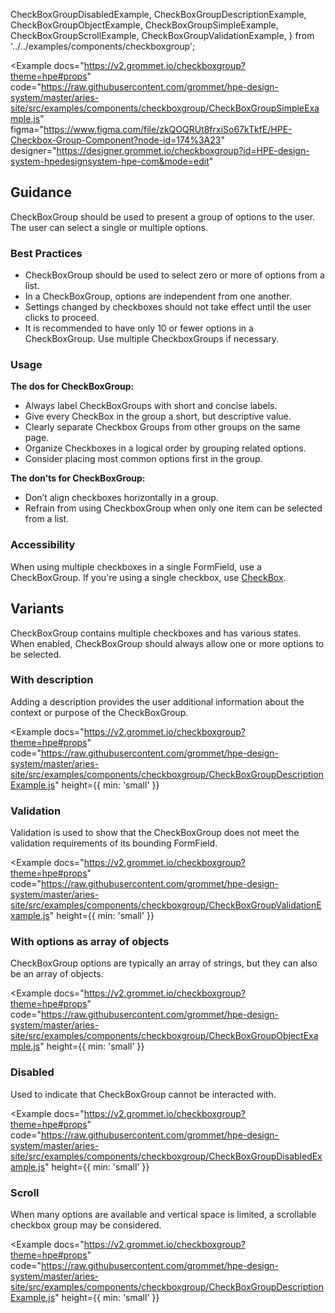   CheckBoxGroupDisabledExample,
  CheckBoxGroupDescriptionExample,
  CheckBoxGroupObjectExample,
  CheckBoxGroupSimpleExample,
  CheckBoxGroupScrollExample,
  CheckBoxGroupValidationExample,
} from '../../examples/components/checkboxgroup';

<Example
  docs="https://v2.grommet.io/checkboxgroup?theme=hpe#props"
  code="https://raw.githubusercontent.com/grommet/hpe-design-system/master/aries-site/src/examples/components/checkboxgroup/CheckBoxGroupSimpleExample.js"
  figma="https://www.figma.com/file/zkQOQRUt8frxiSo67kTkfE/HPE-Checkbox-Group-Component?node-id=174%3A23"
  designer="https://designer.grommet.io/checkboxgroup?id=HPE-design-system-hpedesignsystem-hpe-com&mode=edit"
>
  <CheckBoxGroupSimpleExample />
</Example>

## Guidance

CheckBoxGroup should be used to present a group of options to the user. The user can select a single or multiple options.

### Best Practices

- CheckBoxGroup should be used to select zero or more of options from a list.
- In a CheckBoxGroup, options are independent from one another.
- Settings changed by checkboxes should not take effect until the user clicks to proceed.
- It is recommended to have only 10 or fewer options in a CheckBoxGroup. Use multiple CheckboxGroups if necessary.

### Usage

**The dos for CheckBoxGroup:**

- Always label CheckBoxGroups with short and concise labels.
- Give every CheckBox in the group a short, but descriptive value.
- Clearly separate Checkbox Groups from other groups on the same page.
- Organize Checkboxes in a logical order by grouping related options.
- Consider placing most common options first in the group.

**The don'ts for CheckBoxGroup:**

- Don’t align checkboxes horizontally in a group.
- Refrain from using CheckboxGroup when only one item can be selected from a list.

### Accessibility

When using multiple checkboxes in a single FormField, use a CheckBoxGroup. If you're using a single checkbox, use [CheckBox](/components/checkbox).

## Variants

CheckBoxGroup contains multiple checkboxes and has various states. When enabled, CheckBoxGroup should always allow one or more options to be selected.

### With description

Adding a description provides the user additional information about the context or purpose of the CheckBoxGroup.

<Example
  docs="https://v2.grommet.io/checkboxgroup?theme=hpe#props"
  code="https://raw.githubusercontent.com/grommet/hpe-design-system/master/aries-site/src/examples/components/checkboxgroup/CheckBoxGroupDescriptionExample.js"
  height={{ min: 'small' }}
>
  <CheckBoxGroupDescriptionExample />
</Example>

### Validation

Validation is used to show that the CheckBoxGroup does not meet the validation requirements of its bounding FormField.

<Example
  docs="https://v2.grommet.io/checkboxgroup?theme=hpe#props"
  code="https://raw.githubusercontent.com/grommet/hpe-design-system/master/aries-site/src/examples/components/checkboxgroup/CheckBoxGroupValidationExample.js"
  height={{ min: 'small' }}
>
  <CheckBoxGroupValidationExample />
</Example>

### With options as array of objects

CheckBoxGroup options are typically an array of strings, but they can also be an array of objects.

<Example
  docs="https://v2.grommet.io/checkboxgroup?theme=hpe#props"
  code="https://raw.githubusercontent.com/grommet/hpe-design-system/master/aries-site/src/examples/components/checkboxgroup/CheckBoxGroupObjectExample.js"
  height={{ min: 'small' }}
>
  <CheckBoxGroupObjectExample />
</Example>

### Disabled

Used to indicate that CheckBoxGroup cannot be interacted with.

<Example
  docs="https://v2.grommet.io/checkboxgroup?theme=hpe#props"
  code="https://raw.githubusercontent.com/grommet/hpe-design-system/master/aries-site/src/examples/components/checkboxgroup/CheckBoxGroupDisabledExample.js"
  height={{ min: 'small' }}
>
  <CheckBoxGroupDisabledExample />
</Example>

### Scroll

When many options are available and vertical space is limited, a scrollable checkbox group may be considered.

<Example
  docs="https://v2.grommet.io/checkboxgroup?theme=hpe#props"
  code="https://raw.githubusercontent.com/grommet/hpe-design-system/master/aries-site/src/examples/components/checkboxgroup/CheckBoxGroupDescriptionExample.js"
  height={{ min: 'small' }}
>
  <CheckBoxGroupScrollExample />
</Example>
